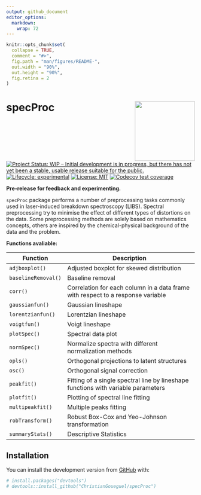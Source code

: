 ```yaml
---
output: github_document
editor_options: 
  markdown: 
    wrap: 72
---
```


<!-- README.md is generated from README.Rmd. Please edit that file -->

```r
knitr::opts_chunk$set(
  collapse = TRUE,
  comment = "#>",
  fig.path = "man/figures/README-",
  out.width = "90%",
  out.height = "90%",
  fig.retina = 2
)
```

<!-- badges: start -->

# specProc <img src="man/figures/logo.png" align="right" height="160"/>

[![Project Status: WIP -- Initial development is in progress, but there
has not yet been a stable, usable release suitable for the
public.](https://www.repostatus.org/badges/latest/active.svg)](https://www.repostatus.org/#active)
[![Lifecycle:
experimental](https://img.shields.io/badge/lifecycle-experimental-orange.svg)](https://lifecycle.r-lib.org/articles/stages.html#experimental)
[![License:
MIT](https://img.shields.io/badge/License-MIT-blue.svg)](https://opensource.org/licenses/MIT)
[![Codecov test
coverage](https://codecov.io/gh/ChristianGoueguel/specProc/branch/main/graph/badge.svg)](https://app.codecov.io/gh/ChristianGoueguel/specProc?branch=main)

<!-- badges: end -->

**Pre-release for feedback and experimenting.**

`specProc` package performs a number of preprocessing tasks commonly
used in laser-induced breakdown spectroscopy (LIBS). Spectral
preprocessing try to minimise the effect of different types of
distortions on the data. Some preprocessing methods are solely based on
mathematics concepts, others are inspired by the chemical-physical
background of the data and the problem.

**Functions avaliable:**

| **Function**        | **Description**                                                                   |
|-----------------|-------------------------------------------------------|
| `adjboxplot()`      | Adjusted boxplot for skewed distribution                                          |
| `baselineRemoval()` | Baseline removal                                                                  |
| `corr()`            | Correlation for each column in a data frame with respect to a response variable   |
| `gaussianfun()`     | Gaussian lineshape                                                                |
| `lorentzianfun()`   | Lorentzian lineshape                                                              |
| `voigtfun()`        | Voigt lineshape                                                                   |
| `plotSpec()`        | Spectral data plot                                                                |
| `normSpec()`        | Normalize spectra with different normalization methods                            |
| `opls()`            | Orthogonal projections to latent structures                                       |
| `osc()`             | Orthogonal signal correction                                                      |
| `peakfit()`         | Fitting of a single spectral line by lineshape functions with variable parameters |
| `plotfit()`         | Plotting of spectral line fitting                                                 |
| `multipeakfit()`    |  Multiple peaks fitting                                                           |
| `robTransform()`    | Robust Box-Cox and Yeo-Johnson transformation                                     |
| `summaryStats()`    | Descriptive Statistics                                                            |

## Installation

You can install the development version from
[GitHub](https://github.com/) with:

``` r
# install.packages("devtools")
# devtools::install_github("ChristianGoueguel/specProc")
```
